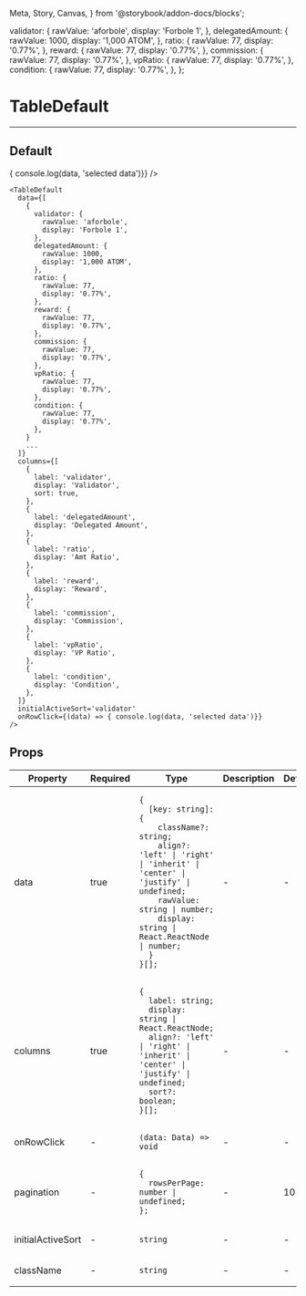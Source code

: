   Meta, Story, Canvas,
} from '@storybook/addon-docs/blocks';

  validator: {
    rawValue: 'aforbole',
    display: 'Forbole 1',
  },
  delegatedAmount: {
    rawValue: 1000,
    display: '1,000 ATOM',
  },
  ratio: {
    rawValue: 77,
    display: '0.77%',
  },
  reward: {
    rawValue: 77,
    display: '0.77%',
  },
  commission: {
    rawValue: 77,
    display: '0.77%',
  },
  vpRatio: {
    rawValue: 77,
    display: '0.77%',
  },
  condition: {
    rawValue: 77,
    display: '0.77%',
  },
};


<Meta title="Reusable/TableDefault" component={TableDefault} />

# TableDefault
---

## Default
<Canvas>
  <Story name="Default">
    <TableDefault
      data={[
        single,
        single,
        single,
        single,
        single,
        single,
        single,
        single,
        single,
        single,
        single,
        single,
        single,
        single,
        single,
      ]}
      columns={[
        {
          label: 'validator',
          display: 'Validator',
          sort: true,
        },
        {
          label: 'delegatedAmount',
          display: 'Delegated Amount',
        },
        {
          label: 'ratio',
          display: 'Amt Ratio',
        },
        {
          label: 'reward',
          display: 'Reward',
        },
        {
          label: 'commission',
          display: 'Commission',
        },
        {
          label: 'vpRatio',
          display: 'VP Ratio',
        },
        {
          label: 'condition',
          display: 'Condition',
        },
      ]}
      initialActiveSort='validator'
      onRowClick={(data) => { console.log(data, 'selected data')}}
    />
  </Story>
</Canvas>

```
<TableDefault
  data={[
    {
      validator: {
        rawValue: 'aforbole',
        display: 'Forbole 1',
      },
      delegatedAmount: {
        rawValue: 1000,
        display: '1,000 ATOM',
      },
      ratio: {
        rawValue: 77,
        display: '0.77%',
      },
      reward: {
        rawValue: 77,
        display: '0.77%',
      },
      commission: {
        rawValue: 77,
        display: '0.77%',
      },
      vpRatio: {
        rawValue: 77,
        display: '0.77%',
      },
      condition: {
        rawValue: 77,
        display: '0.77%',
      },
    }
    ...
  ]}
  columns={[
    {
      label: 'validator',
      display: 'Validator',
      sort: true,
    },
    {
      label: 'delegatedAmount',
      display: 'Delegated Amount',
    },
    {
      label: 'ratio',
      display: 'Amt Ratio',
    },
    {
      label: 'reward',
      display: 'Reward',
    },
    {
      label: 'commission',
      display: 'Commission',
    },
    {
      label: 'vpRatio',
      display: 'VP Ratio',
    },
    {
      label: 'condition',
      display: 'Condition',
    },
  ]}
  initialActiveSort='validator'
  onRowClick={(data) => { console.log(data, 'selected data')}}
/>
```

## Props
<table>
<thead>
  <tr>
    <th>Property</th>
    <th>Required</th>
    <th>Type</th>
    <th>Description</th>
    <th>Default</th>
  </tr>
  </thead>
  <tbody>
  <tr>
    <td>data</td>
    <td>true</td>
    <td>

```
{
  [key: string]: {
    className?: string;
    align?: 'left' | 'right' | 'inherit' | 'center' | 'justify' | undefined;
    rawValue: string | number;
    display: string | React.ReactNode | number;
  }
}[];
```

  </td>
    <td>-</td>
    <td>-</td>
  </tr>

  <tr>
    <td>columns</td>
    <td>true</td>
    <td>

```
{
  label: string;
  display: string | React.ReactNode;
  align?: 'left' | 'right' | 'inherit' | 'center' | 'justify' | undefined;
  sort?: boolean;
}[];
```

  </td>
    <td>-</td>
    <td>-</td>
  </tr>

<tr>
    <td>onRowClick</td>
    <td>-</td>
    <td>

```
(data: Data) => void
```

  </td>
    <td>-</td>
    <td>-</td>
  </tr>

<tr>
    <td>pagination</td>
    <td>-</td>
    <td>

```
{
  rowsPerPage: number | undefined;
};
```

  </td>
    <td>-</td>
    <td>10</td>
  </tr>
  <tr>
    <td>initialActiveSort</td>
    <td>-</td>
    <td>

`string`

  </td>
    <td>-</td>
    <td>-</td>
  </tr>

  <tr>
    <td>className</td>
    <td>-</td>
    <td>

`string`

  </td>
    <td>-</td>
    <td>-</td>
  </tr>
  </tbody>
</table>
<br/>
